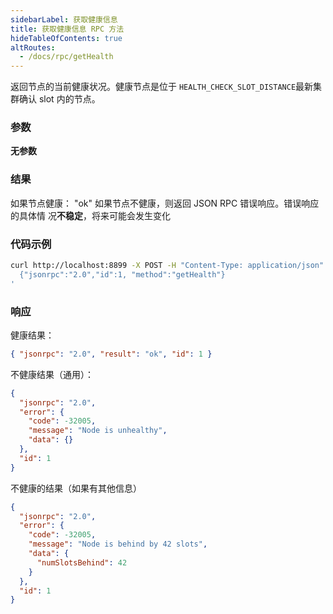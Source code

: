 ```yaml
---
sidebarLabel: 获取健康信息
title: 获取健康信息 RPC 方法
hideTableOfContents: true
altRoutes:
  - /docs/rpc/getHealth
---
```


返回节点的当前健康状况。健康节点是位于 `HEALTH_CHECK_SLOT_DISTANCE`最新集群确认 slot 内的节点。

<DocSideBySide>

<DocLeftSide>

### 参数

**无参数**

### 结果

如果节点健康： "ok" 如果节点不健康，则返回 JSON RPC 错误响应。错误响应的具体情
况**不稳定**，将来可能会发生变化

</DocLeftSide>

<DocRightSide>

### 代码示例

```bash
curl http://localhost:8899 -X POST -H "Content-Type: application/json" -d '
  {"jsonrpc":"2.0","id":1, "method":"getHealth"}
'
```

### 响应

健康结果：

```json
{ "jsonrpc": "2.0", "result": "ok", "id": 1 }
```

不健康结果（通用）：

```json
{
  "jsonrpc": "2.0",
  "error": {
    "code": -32005,
    "message": "Node is unhealthy",
    "data": {}
  },
  "id": 1
}
```

不健康的结果（如果有其他信息）

```json
{
  "jsonrpc": "2.0",
  "error": {
    "code": -32005,
    "message": "Node is behind by 42 slots",
    "data": {
      "numSlotsBehind": 42
    }
  },
  "id": 1
}
```

</DocRightSide>
</DocSideBySide>
